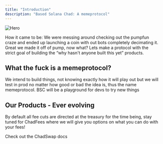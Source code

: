 ```yaml
---
title: "Introduction"
description: "Based Solana Chad: A memeprotocol"
---
```


<img
  className="rounded-md"
  src="/images/main.png"
  alt="Hero"
/>

How it came to be: We were messing around checking out the pumpfun craze and ended up launching a coin with out bots completely decimating it. Great we made it off of pump, now what? Lets make a protocol with the strict goal of building the “why hasn't anyone built this yet” products.

## What the fuck is a memeprotocol?

We intend to build things, not knowing exactly how it will play out but we will test in prod no matter how good or bad the idea is, thus the name memeprotocol. BSC will be a playground for devs to try new things

## Our Products - Ever evolving

By default all fee cuts are directed at the treasury for the time being, stay tuned for ChadFees where we will give you options on what you can do with your fees!

<CardGroup cols={1}>
  <Card
    title="Swap"
    icon="books"
    href="https://docs.basedchad.lol/chadswap"
  >
        Check out the ChadSwap docs
  </Card>

</CardGroup>
